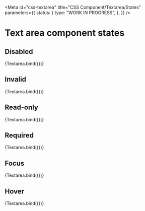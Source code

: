 <!-- @license CC0-1.0 -->


<Meta
  id="css-textarea"
  title="CSS Component/Textarea/States"
  parameters={{
    status: {
      type: "WORK IN PROGRESS",
    },
  }}
/>

# Text area component states

## Disabled

<Canvas>
  <Story
    name="disabled"
    args={{
      disabled: true,
      textContent: "The Quick Brown Fox Jumps Over The Lazy Dog",
    }}
  >
    {Textarea.bind({})}
  </Story>
</Canvas>

## Invalid

<Canvas>
  <Story
    name="invalid"
    args={{
      invalid: true,
      textContent: "The Quick Brown Fox Jumps Over The Lazy Dog",
    }}
  >
    {Textarea.bind({})}
  </Story>
</Canvas>

## Read-only

<Canvas>
  <Story
    name="read-only"
    args={{
      readOnly: true,
      textContent: "The Quick Brown Fox Jumps Over The Lazy Dog",
    }}
  >
    {Textarea.bind({})}
  </Story>
</Canvas>

## Required

<Canvas>
  <Story
    name="required"
    args={{
      required: true,
      textContent: "The Quick Brown Fox Jumps Over The Lazy Dog",
    }}
  >
    {Textarea.bind({})}
  </Story>
</Canvas>

## Focus

<Canvas>
  <Story
    name="focus"
    args={{
      focus: true,
      textContent: "The Quick Brown Fox Jumps Over The Lazy Dog",
    }}
  >
    {Textarea.bind({})}
  </Story>
</Canvas>

## Hover

<Canvas>
  <Story
    name="hover"
    args={{
      hover: true,
      textContent: "The Quick Brown Fox Jumps Over The Lazy Dog",
    }}
  >
    {Textarea.bind({})}
  </Story>
</Canvas>
